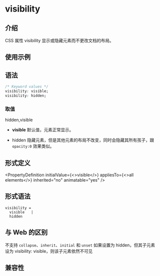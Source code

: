 # visibility

## 介绍

CSS 属性 visibility 显示或隐藏元素而不更改文档的布局。

## 使用示例


<Go
  example="css-api"
  defaultFile="src/visibility/App.tsx"
  img="/assets/doc/css/visibility.jpg"
  entry="src/visibility"
  defaultEntryFile="dist/visibility.lynx.bundle"
/>

## 语法

```css
/* Keyword values */
visibility: visible;
visibility: hidden;
```

### 取值

hidden,visible

- **visible**
  默认值，元素正常显示。

- hidden
  隐藏元素，但是其他元素的布局不改变，同时会隐藏其所有孩子，跟 `opacity:0` 效果类似。

## 形式定义


<PropertyDefinition
  initialValue={<>visible</>}
  appliesTo={<>all elements</>}
  inherited="no"
  animatable="yes"
/>

## 形式语法

```
visibility =
  visible   |
  hidden
```

## 与 Web 的区别

不支持 `collapse`、`inherit`、`initial` 和 `unset`
如果设置为 hidden，但其子元素设为 visibility: visible，则该子元素依然不可见

## 兼容性


<LegacyCompatTable metadata="css/properties/visibility" />
